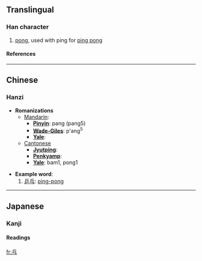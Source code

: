 ==Translingual==
===Han character===
{{Han char|rad=丿|as=05|sn=6|four=7203<sub>1</sub>|canj=人一戈 (OMI)}}
# [[pong]], used with ping for [[ping pong]]
====References====
{{Han ref|kx=0083.011|dkj=00146|hdz=10038.040|uh=4E53|ud=20051|bh=A5E3|bd=42467}}

----
==Chinese==
===Hanzi===


* '''Romanizations'''
** [[Mandarin]]:
*** '''[[Pinyin]]''': pang (pang5)
*** '''[[Wade-Giles]]''': p'ang<sup>5</sup>
*** '''[[Yale]]''': 
**[[Cantonese]]
***'''[[Jyutping]]''':
***'''[[Penkyamp]]''': 
***'''[[Yale]]''': bam1, pong1

* '''Example word''':
*#[[乒乓]]: [[ping-pong]]


----
==Japanese==
===Kanji===


{{ja-kanji|grade=|rs=丿05}}
====Readings====
{{ja-readings|on=[[はう]] (hau)|kun=}}




[[fr:乓]]